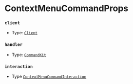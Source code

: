 # ContextMenuCommandProps

### `client`

-   Type: [`Client`](https://old.discordjs.dev/#/docs/discord.js/main/class/Client)

### `handler`

-   Type: [`CommandKit`](/docs/typedef/CommandKit)

### `interaction`

-   Type [`ContextMenuCommandInteraction`](https://old.discordjs.dev/#/docs/discord.js/main/class/ContextMenuCommandInteraction)
